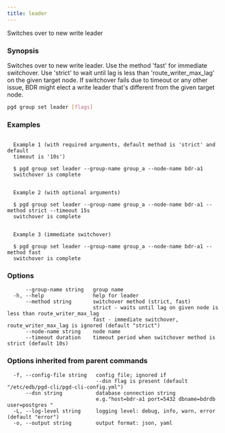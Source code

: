 ```yaml
---
title: leader
---
```


Switches over to new write leader

### Synopsis

Switches over to new write leader. Use the method 'fast' for immediate
switchover. Use 'strict' to wait until lag is less than 'route_writer_max_lag'
on the given target node. If switchover fails due to timeout or any other
issue, BDR might elect a write leader that's different from the given target
node.

```sh
pgd group set leader [flags]
```

### Examples

```text

  Example 1 (with required arguments, default method is 'strict' and default
  timeout is '10s')

  $ pgd group set leader --group-name group_a --node-name bdr-a1
  switchover is complete


  Example 2 (with optional arguments)

  $ pgd group set leader --group-name group_a --node-name bdr-a1 --method strict --timeout 15s
  switchover is complete


  Example 3 (immediate switchover)

  $ pgd group set leader --group-name group_a --node-name bdr-a1 --method fast
  switchover is complete

```

### Options

```text
      --group-name string   group name
  -h, --help                help for leader
      --method string       switchover method (strict, fast)
                            strict - waits until lag on given node is less than route_writer_max_lag
                            fast - immediate switchover, route_writer_max_lag is ignored (default "strict")
      --node-name string    node name
      --timeout duration    timeout period when switchover method is strict (default 10s)
```

### Options inherited from parent commands

```text
  -f, --config-file string   config file; ignored if 
                             --dsn flag is present (default "/etc/edb/pgd-cli/pgd-cli-config.yml")
      --dsn string           database connection string
                             e.g."host=bdr-a1 port=5432 dbname=bdrdb user=postgres "
  -L, --log-level string     logging level: debug, info, warn, error (default "error")
  -o, --output string        output format: json, yaml
```
